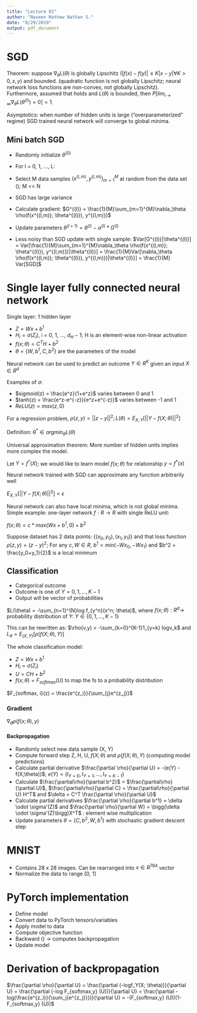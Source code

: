 ```yaml
---
title: "Lecture 02"
author: "Naveen Mathew Nathan S."
date: "8/29/2019"
output: pdf_document
---
```


# SGD

Theorem: suppose $\nabla_\theta L(\theta)$ is globally Lipschitz ($|f(x) - f(y)| \le K|x-y| \forall K>0,x,y$) and bounded. (quadratic function is not globally Lipschitz; neural network loss functions are non-convex, not globally Lipschitz). Furthermore, assumed that holds and $L(\theta)$ is bounded, then $P[lim_{l \to \infty} \nabla_\theta L(\theta^{(l)}) = 0] = 1$.

Asymptotics: when number of hidden units is large ("overparameterized" regime) SGD trained neural network will converge to global minima.

## Mini batch SGD

- Randomly initialize $\theta^{(0)}$

- For l = 0, 1, ..., L:

 * Select M data samples $(x^{(l, m)}, y^{(l, m)})_{m=1}^{M}$ at random from the data set (); M << N
 * SGD has large variance 
 * Calculate gradient: $G^{(l)} = \frac{1}{M}\sum_{m=1}^{M}\nabla_\theta \rho(f(x^{(l,m)}; \theta^{(l)}), y^{(l,m)})$
 * Update parameters $\theta^{(l+1)} = \theta^{(l)} - \alpha^{(l)} * G^{(l)}$

- Less noisy than SGD update with single sample: $Var[G^{(l)}|\theta^{(l)}] = Var[\frac{1}{M}\sum_{m=1}^{M}\nabla_\theta \rho(f(x^{(l,m)}; \theta^{(l)}), y^{(l,m)})|\theta^{(l)}] = \frac{1}{M}Var[\nabla_\theta \rho(f(x^{(l,m)}; \theta^{(l)}), y^{(l,m)})|\theta^{(l)}] = \frac{1}{M} Var[SGD]$

# Single layer fully connected neural network

Single layer: 1 hidden layer

- $Z = Wx + b^1$
- $H_i = \sigma(Z_i)$, i = 0, 1, ..., $d_H-1$; H is an element-wise non-linear activation
- $f(x; \theta) = C^TH + b^2$
- $\theta = \{W, b^1, C, b^2\}$ are the parameters of the model

Neural network can be used to predict an outcome $Y \in R^K$ given an input $X \in R^d$

Examples of $\sigma$:

- $sigmoid(z) = \frac{e^z}{1+e^z}$ varies between 0 and 1
- $tanh(z) = \frac{e^z-e^{-z}}{e^z+e^{-z}}$ varies between -1 and 1
- $ReLU(z) = max(z, 0)$

For a regression problem, $\rho(z, y) = ||z-y||^2; L(\theta) = E_{X, Y}[||Y-f(X;\theta)||^2]$

Definition: $\theta^* \in argmin_\theta L(\theta)$

Universal approximation theorem: More number of hidden units implies more complex the model.

Let $Y = f^*(X)$; we would like to learn model $f(x; \theta)$ for relationship $y = f^*(x)$

Neural network trained with SGD can approximate any function arbitrarily well

$E_{X,Y}[||Y-f(X;\theta)||^2] < \epsilon$

Neural network can also have local minima, which is not global minima. Simple example: one-layer network $f: R \to R$ with single ReLU unit:

$f(x; \theta) = c *max(Wx+b^1,0)+b^2$

Suppose dataset has 2 data points: $\{(x_0, y_0), (x_1, y_1)\}$ and that loss function $\rho(z,y) = (z-y)^2$; For any $c,W \in R$, $b^1 < min(-Wx_0, -Wx_1)$ and $b^2 = \frac{y_0+y_1}{2}$ is a local minimum

## Classification

- Categorical outcome
- Outcome is one of $Y = {0, 1, ..., K-1}$
- Output will be vector of probabilities

$L(\theta) = -\sum_{n=1}^{N}log f_{y^n}(x^n; \theta)$, where $f(x; \theta): R^d \to$ probability distribution of Y: $Y \in \{0, 1, ..., K-1\}$

This can be rewritten as: $\rho(v,y) = -\sum_{k=0}^{K-1}1_{y=k} logv_k$ and $L_{\theta} = E_{(X,Y)}[\rho(f(X;\theta), Y)]$

The whole classification model:

- $Z = Wx + b^1$
- $H_i = \sigma(Z_i)$
- $U = CH + b^2$
- $f(x; \theta) = F_{softmax}(U)$ to map the fs to a probability distribution

$F_{softmax, i}(z) = \frac{e^{z_i}}{\sum_{j}e^{z_j}}$

### Gradient

$\nabla_\theta \rho(f(x; \theta), y)$

#### Backpropagation

- Randomly select new data sample (X, Y)
- Compute forward step Z, H, U, $f(X; \theta)$ and $\rho(f(X;\theta), Y)$ (computing model predictions)
- Calculate partial derivative $\frac{\partial \rho}{\partial U} = -(e(Y) - f(X;\theta))$; $e(Y) = (I_{Y=0}, I_{Y=1}, ..., I_{Y=K-1})$
- Calculate $\frac{\partial\rho}{\partial b^2}$ = $\frac{\partial\rho}{\partial U}$, $\frac{\partial\rho}{\partial C} = \frac{\partial\rho}{\partial U} H^T$ and $\delta = C^T \frac{\partial \rho}{\partial U}$
- Calculate partial derivatives $\frac{\partial \rho}{\partial b^1} = \delta \odot \sigma'(Z)$ and $\frac{\partial \rho}{\partial W} = \bigg(\delta \odot \sigma'(Z)\bigg)X^T$ : element wise multiplication
- Update parameters $\theta = \{C, b^2, W, b^1\}$ with stochastic gradient descent step

# MNIST

- Contains 28 x 28 images. Can be rearranged into $x \in R^{784}$ vector
- Normalize the data to range [0, 1]

# PyTorch implementation

- Define model
- Convert data to PyTorch tensors/variables
- Apply model to data
- Compute objective function
- Backward () -> computes backpropagation
- Update model

# Derivation of backpropagation

$\frac{\partial \rho}{\partial U} = \frac{\partial (-logf_Y(X; \theta))}{\partial U} = \frac{\partial (-log F_{softmax,y} (U))}{\partial U} = \frac{\partial -log(\frac{e^{z_i}}{\sum_j{e^{z_j}}})}{\partial U} = -(F_{softmax,y} (U))(1-F_{softmax,y} (U))$